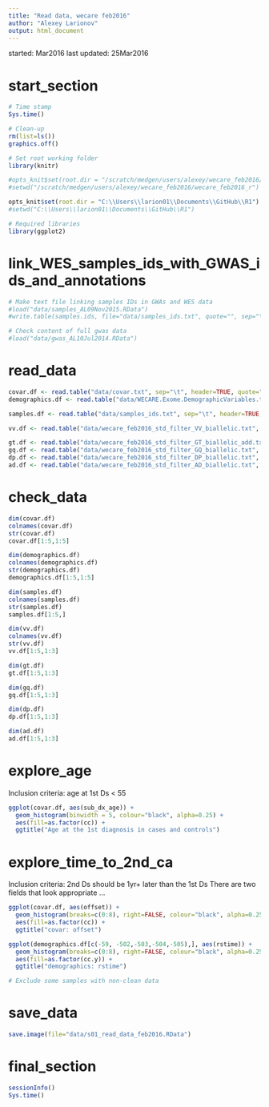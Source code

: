 ```yaml
---
title: "Read data, wecare feb2016"
author: "Alexey Larionov"
output: html_document
---
```


started: Mar2016
last updated: 25Mar2016

# start_section

```r

# Time stamp
Sys.time()

# Clean-up
rm(list=ls())
graphics.off()

# Set root working folder
library(knitr)

#opts_knit$set(root.dir = "/scratch/medgen/users/alexey/wecare_feb2016/wecare_feb2016_r")
#setwd("/scratch/medgen/users/alexey/wecare_feb2016/wecare_feb2016_r")

opts_knit$set(root.dir = "C:\\Users\\larion01\\Documents\\GitHub\\R1")
#setwd("C:\\Users\\larion01\\Documents\\GitHub\\R1")

# Required libraries
library(ggplot2)

```

# link_WES_samples_ids_with_GWAS_ids_and_annotations

```r

# Make text file linking samples IDs in GWAs and WES data
#load("data/samples_AL09Nov2015.RData")
#write.table(samples.ids, file="data/samples_ids.txt", quote="", sep="\t")

# Check content of full gwas data
#load("data/gwas_AL10Jul2014.RData")

```

# read_data

```r

covar.df <- read.table("data/covar.txt", sep="\t", header=TRUE, quote="")
demographics.df <- read.table("data/WECARE.Exome.DemographicVariables.txt", sep="\t", header=TRUE, quote="")

samples.df <- read.table("data/samples_ids.txt", sep="\t", header=TRUE, quote="")

vv.df <- read.table("data/wecare_feb2016_std_filter_VV_biallelic.txt", header=TRUE, row.names=1, sep="\t", quote="")

gt.df <- read.table("data/wecare_feb2016_std_filter_GT_biallelic_add.txt", header=TRUE, row.names=1, sep="\t", quote="")
gq.df <- read.table("data/wecare_feb2016_std_filter_GQ_biallelic.txt", header=TRUE, row.names=1, sep="\t", quote="")
dp.df <- read.table("data/wecare_feb2016_std_filter_DP_biallelic.txt", header=TRUE, row.names=1, sep="\t", quote="")
ad.df <- read.table("data/wecare_feb2016_std_filter_AD_biallelic.txt", header=TRUE, row.names=1, sep="\t", quote="")

```

# check_data

```r

dim(covar.df)
colnames(covar.df)
str(covar.df)
covar.df[1:5,1:5]

dim(demographics.df)
colnames(demographics.df)
str(demographics.df)
demographics.df[1:5,1:5]

dim(samples.df)
colnames(samples.df)
str(samples.df)
samples.df[1:5,]

dim(vv.df)
colnames(vv.df)
str(vv.df)
vv.df[1:5,1:3]

dim(gt.df)
gt.df[1:5,1:3]

dim(gq.df)
gq.df[1:5,1:3]

dim(dp.df)
dp.df[1:5,1:3]

dim(ad.df)
ad.df[1:5,1:3]

```

# explore_age
Inclusion criteria: age at 1st Ds < 55

```r

ggplot(covar.df, aes(sub_dx_age)) +
  geom_histogram(binwidth = 5, colour="black", alpha=0.25) + 
  aes(fill=as.factor(cc)) +
  ggtitle("Age at the 1st diagnosis in cases and controls")

```

# explore_time_to_2nd_ca
Inclusion criteria: 2nd Ds should be 1yr+ later than the 1st Ds
There are two fields that look appropriate ...

```r

ggplot(covar.df, aes(offset)) +
  geom_histogram(breaks=c(0:8), right=FALSE, colour="black", alpha=0.25) + 
  aes(fill=as.factor(cc)) +
  ggtitle("covar: offset")

ggplot(demographics.df[c(-59, -502,-503,-504,-505),], aes(rstime)) +
  geom_histogram(breaks=c(0:8), right=FALSE, colour="black", alpha=0.25) + 
  aes(fill=as.factor(cc.y)) +
  ggtitle("demographics: rstime")

# Exclude some samples with non-clean data

```

# save_data

```r

save.image(file="data/s01_read_data_feb2016.RData")

```

# final_section

```r

sessionInfo()
Sys.time()

```

